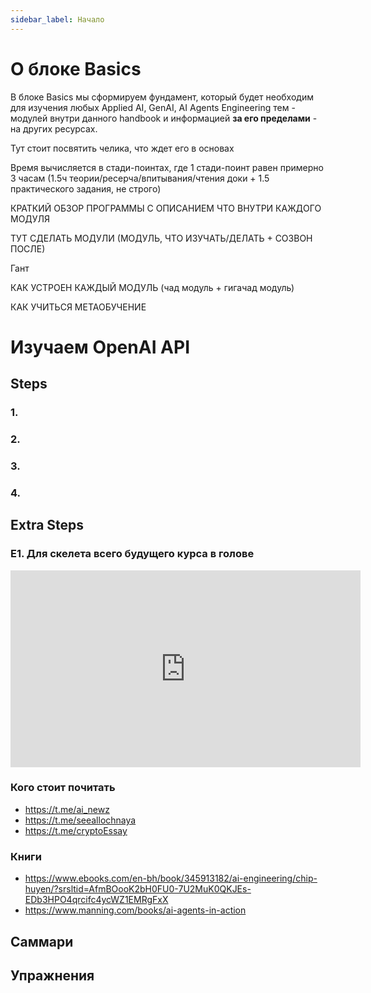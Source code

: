```yaml
---
sidebar_label: Начало
---
```


# О блоке Basics

В блоке Basics мы сформируем фундамент, который будет необходим для изучения любых Applied AI, GenAI, AI Agents Engineering тем - модулей внутри данного handbook и информацией **за его пределами** - на других ресурсах.

Тут стоит посвятить челика, что ждет его в основах

Время вычисляется в стади-поинтах, где 1 стади-поинт равен примерно 3 часам (1.5ч теории/ресерча/впитывания/чтения доки + 1.5 практического задания, не строго)

КРАТКИЙ ОБЗОР ПРОГРАММЫ С ОПИСАНИЕМ ЧТО ВНУТРИ КАЖДОГО МОДУЛЯ

ТУТ СДЕЛАТЬ МОДУЛИ (МОДУЛЬ, ЧТО ИЗУЧАТЬ/ДЕЛАТЬ + СОЗВОН ПОСЛЕ)

Гант


КАК УСТРОЕН КАЖДЫЙ МОДУЛЬ
(чад модуль + гигачад модуль)

КАК УЧИТЬСЯ
МЕТАОБУЧЕНИЕ


# Изучаем OpenAI API

## Steps

### 1.

### 2.

### 3.

### 4.

## Extra Steps

### E1. Для скелета всего будущего курса в голове
<iframe width="560" height="315" src="https://www.youtube.com/embed/qU3fmidNbJE?si=voyQvRGkOguGsvnJ" title="YouTube video player" frameborder="0" allow="accelerometer; autoplay; clipboard-write; encrypted-media; gyroscope; picture-in-picture; web-share" referrerpolicy="strict-origin-when-cross-origin" allowfullscreen></iframe>

### Кого стоит почитать

- https://t.me/ai_newz
- https://t.me/seeallochnaya
- https://t.me/cryptoEssay

### Книги

- https://www.ebooks.com/en-bh/book/345913182/ai-engineering/chip-huyen/?srsltid=AfmBOooK2bH0FU0-7U2MuK0QKJEs-EDb3HPO4qrcifc4ycWZ1EMRgFxX
- https://www.manning.com/books/ai-agents-in-action



## Саммари

## Упражнения




